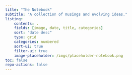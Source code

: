 ```yaml
---
title: "The Notebook"
subtitle: "A collection of musings and evolving ideas."
listing:
    contents: .
    fields: [image, date, title, categories]
    sort: "date desc"
    type: grid
    categories: numbered
    sort-ui: true
    filter-ui: true
    image-placeholder: /imgs/placeholder-notebook.png
toc: false
repo-actions: false
---
```

